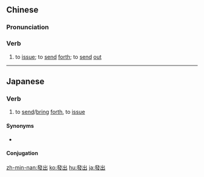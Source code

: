{{also|发出}}
==Chinese==
{{zh-forms|s=发出}}

===Pronunciation===
{{zh-pron
|m=fāchū
|c=faat3 ceot1
|h=pfs=fat-chhut
|mn=hoat-chhut
|cat=v
}}

===Verb===
{{zh-verb}}

# {{lb|zh|Elementary Mandarin}} to [[issue]]; to [[send]] [[forth]]; to [[send]] [[out]]

----

==Japanese==
{{ja-kanjitab|はつ|しゅつ|k1=はっ|yomi=o}}

===Verb===
{{ja-verb-suru|tr=intrans|shin=発出|はっしゅつ}}

# to [[send]]/[[bring]] [[forth]], to [[issue]]

====Synonyms====
* {{ja-r|出す|だす}}

====Conjugation====
{{ja-suru|はっしゅつ}}

[[zh-min-nan:發出]]
[[ko:發出]]
[[hu:發出]]
[[ja:發出]]